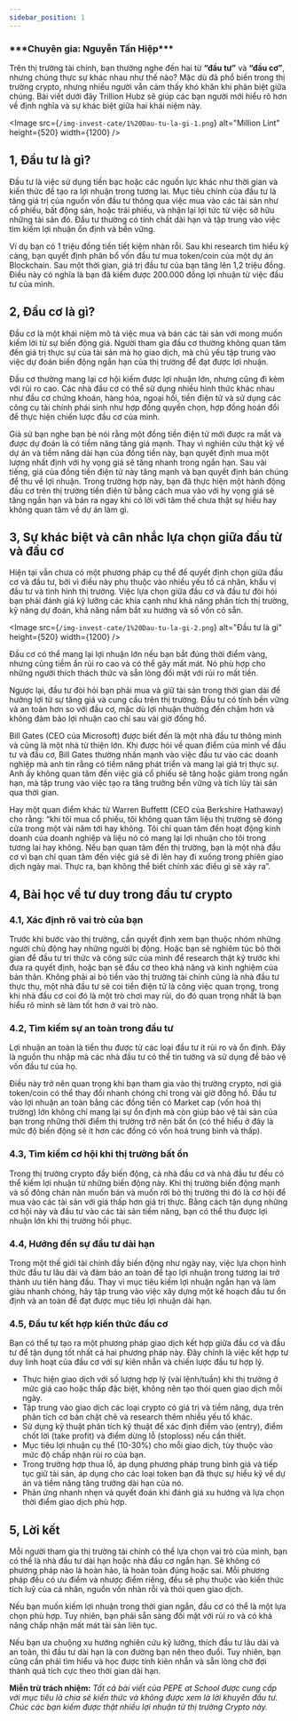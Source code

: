```yaml
---
sidebar_position: 1
---
```



<h3>***Chuyên gia: Nguyễn Tấn Hiệp***</h3>

Trên thị trường tài chính, bạn thường nghe đến hai từ **“đầu tư”** và **“đầu cơ”**, nhưng chúng thực sự khác nhau như thế nào? Mặc dù đã phổ biến trong thị trường crypto, nhưng nhiều người vẫn cảm thấy khó khăn khi phân biệt giữa chúng. Bài viết dưới đây Trillion Hubz sẽ giúp các bạn người mới hiểu rõ hơn về định nghĩa và sự khác biệt giữa hai khái niệm này.

<Image
  src={`/img-invest-cate/1%20Dau-tu-la-gi-1.png`}
  alt="Million Lint"
  height={520}
  width={1200}
/>

## 1, Đầu tư là gì?

Đầu tư là việc sử dụng tiền bạc hoặc các nguồn lực khác như thời gian và kiến thức để tạo ra lợi nhuận trong tương lai. Mục tiêu chính của đầu tư là tăng giá trị của nguồn vốn đầu tư thông qua việc mua vào các tài sản như cổ phiếu, bất động sản, hoặc trái phiếu, và nhận lại lợi tức từ việc sở hữu những tài sản đó. Đầu tư thường có tính chất dài hạn và tập trung vào việc tìm kiếm lợi nhuận ổn định và bền vững.

Ví dụ bạn có 1 triệu đồng tiền tiết kiệm nhàn rỗi. Sau khi research tìm hiểu kỹ càng, bạn quyết định phân bổ vốn đầu tư mua token/coin của một dự án Blockchain. Sau một thời gian, giá trị đầu tư của bạn tăng lên 1,2 triệu đồng. Điều này có nghĩa là bạn đã kiếm được 200.000 đồng lợi nhuận từ việc đầu tư của mình.

## 2, Đầu cơ là gì?

Đầu cơ là một khái niệm mô tả việc mua và bán các tài sản với mong muốn kiếm lời từ sự biến động giá. Người tham gia đầu cơ thường không quan tâm đến giá trị thực sự của tài sản mà họ giao dịch, mà chủ yếu tập trung vào việc dự đoán biến động ngắn hạn của thị trường để đạt được lợi nhuận.

Đầu cơ thường mang lại cơ hội kiếm được lợi nhuận lớn, nhưng cũng đi kèm với rủi ro cao. Các nhà đầu cơ có thể sử dụng nhiều hình thức khác nhau như đầu cơ chứng khoán, hàng hóa, ngoại hối, tiền điện tử và sử dụng các công cụ tài chính phái sinh như hợp đồng quyền chọn, hợp đồng hoán đổi để thực hiện chiến lược đầu cơ của mình.

Giả sử bạn nghe bạn bè nói rằng một đồng tiền điện tử mới được ra mắt và được dự đoán là có tiềm năng tăng giá mạnh. Thay vì nghiên cứu thật kỹ về dự án và tiềm năng dài hạn của đồng tiền này, bạn quyết định mua một lượng nhất định với hy vọng giá sẽ tăng nhanh trong ngắn hạn. Sau vài tiếng, giá của đồng tiền điện tử này tăng mạnh và bạn quyết định bán chúng để thu về lợi nhuận. Trong trường hợp này, bạn đã thực hiện một hành động đầu cơ trên thị trường tiền điện tử bằng cách mua vào với hy vọng giá sẽ tăng ngắn hạn và bán ra ngay khi có lời với tâm thế chưa thật sự hiểu hay không quan tâm về dự án làm gì.

## 3, Sự khác biệt và cân nhắc lựa chọn giữa đầu từ và đầu cơ

Hiện tại vẫn chưa có một phương pháp cụ thể để quyết định chọn giữa đầu cơ và đầu tư, bởi vì điều này phụ thuộc vào nhiều yếu tố cá nhân, khẩu vị đầu tư và tình hình thị trường. Việc lựa chọn giữa đầu cơ và đầu tư đòi hỏi bạn phải đánh giá kỹ lưỡng các khía cạnh như khả năng phân tích thị trường, kỹ năng dự đoán, khả năng nắm bắt xu hướng và số vốn có sẵn.

<Image
  src={`/img-invest-cate/1%20Dau-tu-la-gi-2.png`}
  alt="Đầu tư là gì"
  height={520}
  width={1200}
/>

Đầu cơ có thể mang lại lợi nhuận lớn nếu bạn bắt đúng thời điểm vàng, nhưng cũng tiềm ẩn rủi ro cao và có thể gây mất mát. Nó phù hợp cho những người thích thách thức và sẵn lòng đối mặt với rủi ro mất tiền.

Ngược lại, đầu tư đòi hỏi bạn phải mua và giữ tài sản trong thời gian dài để hưởng lợi từ sự tăng giá và cung cầu trên thị trường. Đầu tư có tính bền vững và an toàn hơn so với đầu cơ, mặc dù lợi nhuận thường đến chậm hơn và không đảm bảo lợi nhuận cao chỉ sau vài giờ đồng hồ.

Bill Gates (CEO của Microsoft) được biết đến là một nhà đầu tư thông minh và cũng là một nhà từ thiện lớn. Khi được hỏi về quan điểm của mình về đầu tư và đầu cơ, Bill Gates thường nhấn mạnh vào việc đầu tư vào các doanh nghiệp mà anh tin rằng có tiềm năng phát triển và mang lại giá trị thực sự. Anh ấy không quan tâm đến việc giá cổ phiếu sẽ tăng hoặc giảm trong ngắn hạn, mà tập trung vào việc tạo ra tăng trưởng bền vững và tích lũy tài sản qua thời gian.

Hay một quan điểm khác từ Warren Buffettt (CEO của Berkshire Hathaway) cho rằng: “khi tôi mua cổ phiếu, tôi không quan tâm liệu thị trường sẽ đóng cửa trong một vài năm tới hay không. Tôi chỉ quan tâm đến hoạt động kinh doanh của doanh nghiệp và liệu nó có mang lại lợi nhuận cho tôi trong tương lai hay không. Nếu bạn quan tâm đến thị trường, bạn là một nhà đầu cơ vì bạn chỉ quan tâm đến việc giá sẽ đi lên hay đi xuống trong phiên giao dịch ngày mai. Thực ra, bạn không thể biết chính xác điều gì sẽ xảy ra”.

## 4, Bài học về tư duy trong đầu tư crypto

### 4.1, Xác định rõ vai trò của bạn

Trước khi bước vào thị trường, cần quyết định xem bạn thuộc nhóm những người chủ động hay những người bị động. Hoặc bạn sẽ nghiêm túc bỏ thời gian để đầu tư tri thức và công sức của mình để research thật kỹ trước khi đưa ra quyết định, hoặc bạn sẽ đầu cơ theo khả năng và kinh nghiệm của bản thân. Không phải ai bỏ tiền vào thị trường tài chính cũng là nhà đầu tư thực thụ, một nhà đầu tư sẽ coi tiền điện tử là công việc quan trọng, trong khi nhà đầu cơ coi đó là một trò chơi may rủi, do đó quan trọng nhất là bạn hiểu rõ mình sẽ làm tốt hơn ở vai trò nào.

### 4.2, Tìm kiếm sự an toàn trong đầu tư

Lợi nhuận an toàn là tiền thu được từ các loại đầu tư ít rủi ro và ổn định. Đây là nguồn thu nhập mà các nhà đầu tư có thể tin tưởng và sử dụng để bảo vệ vốn đầu tư của họ.

Điều này trở nên quan trọng khi bạn tham gia vào thị trường crypto, nơi giá token/coin có thể thay đổi nhanh chóng chỉ trong vài giờ đồng hồ. Đầu tư vào lợi nhuận an toàn bằng các đồng tiền có Market cap (vốn hoá thị trường) lớn không chỉ mang lại sự ổn định mà còn giúp bảo vệ tài sản của bạn trong những thời điểm thị trường trở nên bất ổn (có thể hiểu ở đây là mức độ biến động sẽ ít hơn các đồng có vốn hoá trung bình và thấp).

### 4.3, Tìm kiếm cơ hội khi thị trường bất ổn

Trong thị trường crypto đầy biến động, cả nhà đầu cơ và nhà đầu tư đều có thể kiếm lợi nhuận từ những biến động này. Khi thị trường biến động mạnh và số đông chán nản muốn bán và muốn rời bỏ thị trường thì đó là cơ hội để mua vào các tài sản với giá thấp hơn giá trị thực. Bằng cách tận dụng những cơ hội này và đầu tư vào các tài sản tiềm năng, bạn có thể thu được lợi nhuận lớn khi thị trường hồi phục.

### 4.4, Hướng đến sự đầu tư dài hạn

Trong một thế giới tài chính đầy biến động như ngày nay, việc lựa chọn hình thức đầu tư lâu dài và đảm bảo an toàn để tạo lợi nhuận trong tương lai trở thành ưu tiên hàng đầu. Thay vì mục tiêu kiếm lợi nhuận ngắn hạn và làm giàu nhanh chóng, hãy tập trung vào việc xây dựng một kế hoạch đầu tư ổn định và an toàn để đạt được mục tiêu lợi nhuận dài hạn.

### 4.5, Đầu tư kết hợp kiến thức đầu cơ

Bạn có thể tự tạo ra một phương pháp giao dịch kết hợp giữa đầu cơ và đầu tư để tận dụng tốt nhất cả hai phương pháp này. Đây chính là việc kết hợp tư duy linh hoạt của đầu cơ với sự kiên nhẫn và chiến lược đầu tư hợp lý.

- Thực hiện giao dịch với số lượng hợp lý (vài lệnh/tuần) khi thị trường ở mức giá cao hoặc thấp đặc biệt, không nên tạo thói quen giao dịch mỗi ngày.
- Tập trung vào giao dịch các loại crypto có giá trị và tiềm năng, dựa trên phân tích cơ bản chặt chẽ và research thêm nhiều yếu tố khác.
- Sử dụng kỹ thuật phân tích kỹ thuật để xác định điểm vào (entry), điểm chốt lời (take profit) và điểm dừng lỗ (stoploss) nếu cần thiết.
- Mục tiêu lợi nhuận cụ thể (10-30%) cho mỗi giao dịch, tùy thuộc vào mức độ chấp nhận rủi ro của bạn.
- Trong trường hợp thua lỗ, áp dụng phương pháp trung bình giá và tiếp tục giữ tài sản, áp dụng cho các loại token bạn đã thực sự hiểu kỹ về dự án và tiềm năng tăng trưởng dài hạn của nó.
- Phản ứng nhanh nhẹn và quyết đoán khi đánh giá xu hướng và lựa chọn thời điểm giao dịch phù hợp.

## 5, Lời kết

Mỗi người tham gia thị trường tài chính có thể lựa chọn vai trò của mình, bạn có thể là nhà đầu tư dài hạn hoặc nhà đầu cơ ngắn hạn. Sẽ không có phương pháp nào là hoàn hảo, là hoàn toàn đúng hoặc sai. Mỗi phương pháp đều có ưu điểm và nhược điểm riêng, đều sẽ phụ thuộc vào kiến thức tích luỹ của cá nhân, nguồn vốn nhàn rỗi và thói quen giao dịch.

Nếu bạn muốn kiếm lợi nhuận trong thời gian ngắn, đầu cơ có thể là một lựa chọn phù hợp. Tuy nhiên, bạn phải sẵn sàng đối mặt với rủi ro và có khả năng chấp nhận mất mát tài sản liên tục.

Nếu bạn ưa chuộng xu hướng nghiên cứu kỹ lưỡng, thích đầu tư lâu dài và an toàn, thì đầu tư dài hạn là con đường bạn nên theo đuổi. Tuy nhiên, bạn cũng cần phải tìm hiểu và học được tính kiên nhẫn và sẵn lòng chờ đợi thành quả tích cực theo thời gian dài hạn.

**Miễn trừ trách nhiệm:** _Tất cả bài viết của PEPE at School được cung cấp với mục tiêu là chia sẻ kiến thức và không được xem là lời khuyên đầu tư. Chúc các bạn kiếm được thật nhiều lợi nhuận từ thị trường Crypto này._
